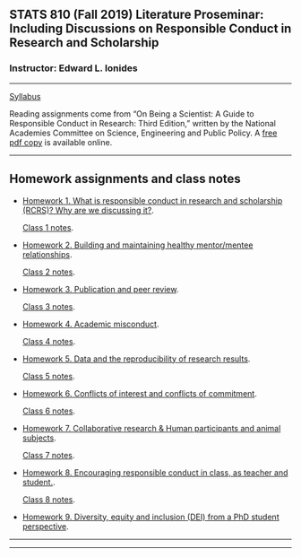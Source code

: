 
<h2>STATS 810 (Fall 2019) Literature Proseminar: Including Discussions on Responsible Conduct in Research and Scholarship </h2>

<h3> Instructor: Edward L. Ionides </h3>

-------------



[Syllabus](syllabus.pdf) 

Reading assignments come from "On Being a Scientist: A Guide to Responsible Conduct in Research: Third Edition," written by the National Academies Committee on Science, Engineering and Public Policy. 
A [free pdf copy](http://www.nap.edu/catalog.php?record_id=12192) is available online.


----------

## Homework assignments and class notes 

* [Homework 1. What is responsible conduct in research and scholarship (RCRS)? Why are we discussing it?](hw01.pdf). 
    
    [Class 1 notes](class01.pdf).

* [Homework 2. Building and maintaining healthy mentor/mentee relationships](hw02.pdf).

    [Class 2 notes](class02.pdf).
    
* [Homework 3. Publication and peer review](hw03.pdf).

    [Class 3 notes](class03.pdf).

* [Homework 4. Academic misconduct](hw04.pdf).

    [Class 4 notes](class04.pdf).

* [Homework 5. Data and the reproducibility of research results](hw05.pdf).

    [Class 5 notes](class05.pdf).

* [Homework 6. Conflicts of interest and conflicts of commitment](hw06.pdf).

    [Class 6 notes](class06.pdf).

* [Homework 7. Collaborative research & Human participants and animal subjects
](hw07.pdf).

    [Class 7 notes](class07.pdf).

* [Homework 8. Encouraging responsible conduct in class, as teacher and student.
](hw08.pdf).

    [Class 8 notes](class08.pdf).

* [Homework 9. Diversity, equity and inclusion (DEI) from a PhD student perspective](hw09.pdf).


------------

-----------
